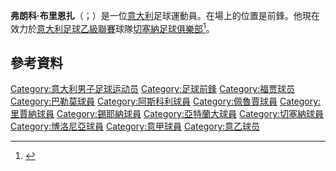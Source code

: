 '''弗朗科·布里恩扎'''（{{lang-it|Franco Brienza}}；{{bd|1979年|3月19日}}）是一位[[意大利|意大利]]足球運動員。在場上的位置是前鋒。他現在效力於[[意大利足球乙級聯賽|意大利足球乙級聯賽]]球隊[[切塞納足球俱樂部|切塞納足球俱樂部]]<ref>{{cite news|url=http://cesenacalcio.it/it/news/2014/08/13/franco-brienza-%C3%A8-bianconero-1060.html|title=Franco Brienza è bianconero|date=13 August 2014|accessdate=14 August 2014|publisher=AC Cesena|language=it|archive-url=https://web.archive.org/web/20140816184424/http://cesenacalcio.it/it/news/2014/08/13/franco-brienza-%C3%A8-bianconero-1060.html|archive-date=2014-08-16|dead-url=yes}}</ref>。

==參考資料==
{{Reflist}}

{{DEFAULTSORT:Brienza, Franco}}
[[Category:意大利男子足球运动员|Category:意大利男子足球运动员]]
[[Category:足球前鋒|Category:足球前鋒]]
[[Category:福贾球员|Category:福贾球员]]
[[Category:巴勒莫球員|Category:巴勒莫球員]]
[[Category:阿斯科利球員|Category:阿斯科利球員]]
[[Category:佩魯賈球員|Category:佩魯賈球員]]
[[Category:里賈納球員|Category:里賈納球員]]
[[Category:錫耶納球員|Category:錫耶納球員]]
[[Category:亞特蘭大球員|Category:亞特蘭大球員]]
[[Category:切塞納球員|Category:切塞納球員]]
[[Category:博洛尼亞球員|Category:博洛尼亞球員]]
[[Category:意甲球員|Category:意甲球員]]
[[Category:意乙球员|Category:意乙球员]]

{{Sport-bio-stub}}